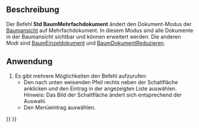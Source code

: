 <languages/>

{{Docnav/de
|[[Std_TreeSingleDocument/de|BaumEinzeldokument]]
|[[Std_TreeCollapseDocument/de|BaumDokumentReduzieren]]
|[[Std_View_Menu/de|Std Menü Ansicht]]
|IconL=Std_TreeSingleDocument.svg
|IconR=Std_TreeCollapseDocument.svg
|IconC=Freecad.svg
}}

{{GuiCommand/de
|Name=Std TreeMultiDocument
|Name/de=Std BaumMehrfachdokument
|MenuLocation=Ansicht → Baumansicht-Aktionen → Mehrfachdokument
|Workbenches=Alle
|Version=0.19
|SeeAlso=[[Std_TreeSingleDocument/de|Std BaumEinfachdokument]], [[Std_TreeCollapseDocument/de|Std BaumDokumentReduzieren]]
}}

<span id="Description"></span>
==Beschreibung==

Der Befehl '''Std BaumMehrfachdokument''' ändert den Dokument-Modus der [[Tree_view/de|Baumansicht]] auf Mehrfachdokument. In diesem Modus sind alle Dokumente in der Baumansicht sichtbar und können erweitert werden. Die anderen Modi sind [[Std_TreeMultiDocument/de|BaumEinzeldokument]] und [[Std_TreeCollapseDocument/de|BaumDokumentReduzieren]].

<span id="Usage"></span>
==Anwendung==

# Es gibt mehrere Möglichkeiten den Befehl aufzurufen:
#* Den nach unten weisenden Pfeil rechts neben der Schaltfläche {{Button|[[Image:Std_TreeSyncView.svg|16px]]}}  anklicken und den Eintrag {{MenuCommand|Mehrfachdokument}} in der angezeigten Liste auswählen. Hinweis: Das Bild der Schaltfläche ändert sich entsprechend der Auswahl.
#* Den Menüeintrag {{MenuCommand|Ansicht → Baumansicht-Aktionen → Mehrfachdokument}} auswählen.


{{Docnav/de
|[[Std_TreeSingleDocument/de|BaumEinzeldokument]]
|[[Std_TreeCollapseDocument/de|BaumDokumentReduzieren]]
|[[Std_View_Menu/de|Std Menü Ansicht]]
|IconL=Std_TreeSingleDocument.svg
|IconR=Std_TreeCollapseDocument.svg
|IconC=Freecad.svg
}}

{{Std_Base_navi{{#translation:}}}}
{{Userdocnavi{{#translation:}}}}